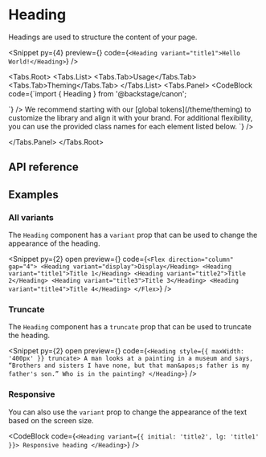 
# Heading

Headings are used to structure the content of your page.

<Snippet
  py={4}
  preview={<HeadingSnippet story="Title1" />}
  code={`<Heading variant="title1">Hello World!</Heading>`}
/>

<Tabs.Root>
  <Tabs.List>
    <Tabs.Tab>Usage</Tabs.Tab>
    <Tabs.Tab>Theming</Tabs.Tab>
  </Tabs.List>
  <Tabs.Panel>
    <CodeBlock
      code={`import { Heading } from '@backstage/canon';

<Heading />
`}
    />
  </Tabs.Panel>
  <Tabs.Panel>
    We recommend starting with our [global tokens](/theme/theming) to customize the library and align it with
    your brand. For additional flexibility, you can use the provided class names for each element listed below.
    <CodeBlock
      code={`<Heading className="heading" />`}
    />

  </Tabs.Panel>
</Tabs.Root>

## API reference

<PropsTable data={headingPropDefs} />

## Examples

### All variants

The `Heading` component has a `variant` prop that can be used to change the
appearance of the heading.

<Snippet
  py={2}
  open
  preview={<HeadingSnippet story="AllVariants" />}
  code={`<Flex direction="column" gap="4">
    <Heading variant="display">Display</Heading>
    <Heading variant="title1">Title 1</Heading>
    <Heading variant="title2">Title 2</Heading>
    <Heading variant="title3">Title 3</Heading>
    <Heading variant="title4">Title 4</Heading>
</Flex>`}
/>

### Truncate

The `Heading` component has a `truncate` prop that can be used to truncate the
heading.

<Snippet
  py={2}
  open
  preview={<HeadingSnippet story="Truncate" />}
  code={`<Heading style={{ maxWidth: '400px' }} truncate>
    A man looks at a painting in a museum and says, “Brothers and sisters I
    have none, but that man&apos;s father is my father's son.” Who is
    in the painting?
  </Heading>`}
/>

### Responsive

You can also use the `variant` prop to change the appearance of the text based
on the screen size.

<CodeBlock
  code={`<Heading variant={{ initial: 'title2', lg: 'title1' }}>
    Responsive heading
  </Heading>`}
/>
